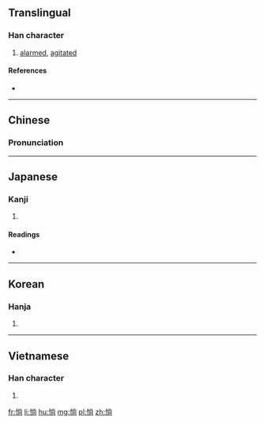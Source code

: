 ==Translingual==

===Han character===
{{Han char|rn=61|rad=心|as=08|sn=11|four=99027|canj=PFBR|ids=⿰忄尚}}

# [[alarmed]], [[agitated]]

====References====
* {{Han ref|kx=0391.120|dkj=10815|dj=0725.240|hdz=42315.020|uh=60DD|ud=24797|bh=D55C|bd=54620}}

----

==Chinese==
{{zh-forms}}

===Pronunciation===
{{zh-pron
|m=chǎng,tǎng
|c=cong2,tong2
|mn=chhéng/siàng
|oc=y
|cat=v
}}

----

==Japanese==

===Kanji===
{{ja-kanji|grade=|rs=心08}}

# {{defn|lang=ja|sort=心08}}

====Readings====
* {{ja-readings|on=[[しょう]] (shō), [[とう]] (tō)|kun=[[うつとりする]] (utsutorisuru)}}

----

==Korean==

===Hanja===
{{ko-hanja|hangeul=창|eumhun=|rv=chang|mr=ch'ang|y=chang}}

# {{defn|lang=ko|sort=心08}}

----

==Vietnamese==

===Han character===
{{vi-readings|rs=心08|hanviet=sượng}}

# {{defn|lang=vi|sort=心08}}

[[fr:惝]]
[[li:惝]]
[[hu:惝]]
[[mg:惝]]
[[pl:惝]]
[[zh:惝]]